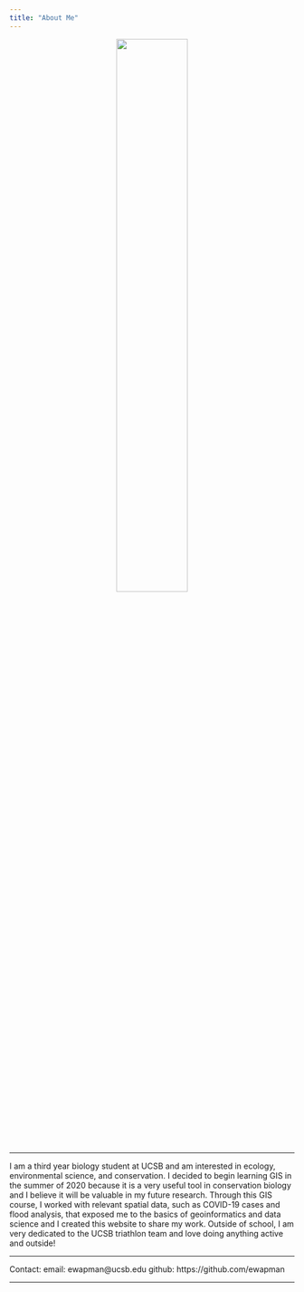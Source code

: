 ```yaml
---
title: "About Me"
---
```

  
<center>

![ ](./img/Face.jpeg){width="50%"}

</center>

---


  I am a third year biology student at UCSB and am interested in ecology, environmental science, and conservation. I decided to begin learning GIS in the summer of 2020 because it is a very useful tool in conservation biology and I believe it will be valuable in my future research. Through this GIS course, I worked with relevant spatial data, such as COVID-19 cases and flood analysis, that exposed me to the basics of geoinformatics and data science and I created this website to share my work. Outside of school, I am very dedicated to the UCSB triathlon team and love doing anything active and outside! 
  
---

Contact: email: ewapman@ucsb.edu github: https://github.com/ewapman

---









